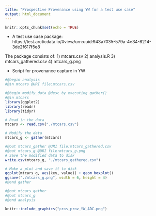 ```yaml
---
title: "Prospective Provenance using YW for a test use case"
output: html_document
---
```


```r
knitr::opts_chunk$set(echo = TRUE)
```
* A test use case package: https://test.arcticdata.io/#view/urn:uuid:943a7035-579a-4e34-8214-3de2f617f5e8

The package consists of:
1) mtcars.csv
2) analysis.R
3) mtcars_gathered.csv
4) mtcars_g.png


* Script for provenance capture in YW
```r
#@begin analysis
#@in mtcars @URI file:mtcars.csv

#@begin modify_data @desc by executing gather()
#@in mtcars
library(ggplot2)
library(readr)
library(tidyr)

# Read in the data
mtcars <- read.csv("./mtcars.csv")

# Modify the data
mtcars_g <- gather(mtcars)

#@out mtcars_gather @URI file:mtcars_gathered.csv
#@out mtcars_g @URI file:mtcars_g.png
# Save the modified data to disk
write.csv(mtcars_g, "./mtcars_gathered.csv")

# Make a plot and save it to disk
ggplot(mtcars_g, aes(key, value)) + geom_boxplot()
ggsave("./mtcars_g.png", width = 6, height = 4)
#@end gather

#@out mtcars_gather
#@out mtcars_g
#@end analysis

knitr::include_graphics("pros_prov_YW_ADC.png")
```
